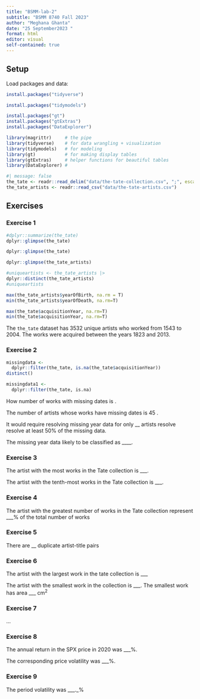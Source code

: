 ```yaml
---
title: "BSMM-lab-2"
subtitle: "BSMM 8740 Fall 2023"
author: "Meghana Ghanta"
date: "25 September2023 "
format: html
editor: visual
self-contained: true
---
```


## Setup

Load packages and data:

```r
install.packages("tidyverse")
```

```r
install.packages("tidymodels")
```

```r
install.packages("gt")
install.packages("gtExtras")
install.packages("DataExplorer")
```

```r
library(magrittr)     # the pipe
library(tidyverse)    # for data wrangling + visualization
library(tidymodels)   # for modeling
library(gt)           # for making display tables
library(gtExtras)     # helper functions for beautiful tables
library(DataExplorer) #
```

```r
#| message: false
the_tate <- readr::read_delim("data/the-tate-collection.csv", ";", escape_double = FALSE, trim_ws = TRUE)
the_tate_artists <- readr::read_csv("data/the-tate-artists.csv")
```

## Exercises

### Exercise 1

```r
#dplyr::summarize(the_tate)
dplyr::glimpse(the_tate)
```

```r
dplyr::glimpse(the_tate)

```

```r
dplyr::glimpse(the_tate_artists)
```

```r
#uniqueartists <- the_tate_artists |>
dplyr::distinct(the_tate_artists)
#uniqueartists
```

```r
max(the_tate_artists$yearOfBirth, na.rm = T)
min(the_tate_artists$yearOfDeath, na.rm=T)
```

```r
max(the_tate$acquisitionYear, na.rm=T)
min(the_tate$acquisitionYear, na.rm=T)
```

The `the_tate` dataset has 3532 unique artists who worked from 1543 to 2004. The works were acquired between the years 1823 and 2013.

### Exercise 2

```r
missingdata <-
  dplyr::filter(the_tate, is.na(the_tate$acquisitionYear))
distinct()
```

```r
missingdata1 <-
  dplyr::filter(the_tate, is.na)
```

How number of works with missing dates is .

The number of artists whose works have missing dates is 45 .

It would require resolving missing year data for only \_\_ artists resolve resolve at least 50% of the missing data.

The missing year data likely to be classified as \_\_\_\_.

### Exercise 3

The artist with the most works in the Tate collection is \_\_\_.

The artist with the tenth-most works in the Tate collection is \_\_\_.

### Exercise 4

The artist with the greatest number of works in the Tate collection represent \_\_\_% of the total number of works

### Exercise 5

There are \_\_ duplicate artist-title pairs

### Exercise 6

The artist with the largest work in the tate collection is \_\_\_

The artist with the smallest work in the collection is \_\_\_. The smallest work has area \_\_\_ $\text{cm}^2$

### Exercise 7

...

### Exercise 8

The annual return in the SPX price in 2020 was \_\_\_%.

The corresponding price volatility was \_\_\_%.

### Exercise 9

The period volatility was \_\_\_.\_%

### 
